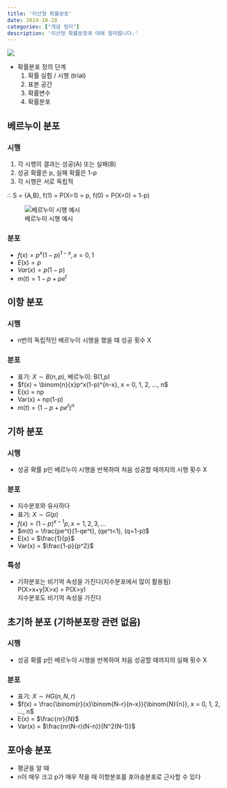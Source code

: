 ```yaml
---
title: '이산형 확률분포'
date: 2024-10-28
categories: ["개념 정리"]
description: '이산형 확률분포에 대해 알아봅니다.'
---
```


![](/img/stat-thumb.jpg){.post-thumbnail}

- 확률분포 정의 단계  
  1. 확률 실험 / 시행 (trial)
  2. 표본 공간
  3. 확률변수
  4. 확률분포

## 베르누이 분포

### 시행

1. 각 시행의 결과는 성공(A) 또는 실패(B)
2. 성공 확률은 p, 실패 확률은 1-p
3. 각 시행은 서로 독립적

∴ S = {A,B}, f(1) = P(X=1) = p, f(0) = P(X=0) = 1-p)

![베르누이 시행 예시](/img/bernui.jpg)

### 분포

- $f(x) = p^x(1-p)^{1-x}, x = 0, 1$
- $E(x) = p$
- $Var(x) = p(1-p)$
- $m(t) = 1 - p + pe^t$

## 이항 분포

### 시행

- n번의 독립적인 베르누이 시행을 했을 때 성공 횟수 X

### 분포

- 표기: $X \sim B(n,p)$, 베르누이: B(1,p)
- $f(x) = \binom{n}{x}p^x(1-p)^{n-x}, x = 0, 1, 2, ..., n$
- E(x) = np
- Var(x) = np(1-p)
- $m(t) = (1-p + pe^t)^n$

## 기하 분포

### 시행

- 성공 확률 p인 베르누이 시행을 반복하여 처음 성공할 때까지의 시행 횟수 X

### 분포

- 지수분포와 유사하다
- 표기: $X \sim G(p)$
- $f(x) = (1-p)^{x-1}p, x = 1, 2, 3, ...$
- $m(t) = \frac{pe^t}{1-qe^t}, (qe^t<1), (q=1-p)$
- E(x) = $\frac{1}{p}$
- Var(x) = $\frac{1-p}{p^2}$

### 특성

- 기하분포는 비기억 속성을 가진다(지수분포에서 많이 활용됨)  
  P(X>x+y|X>x) = P(X>y)  
  지수분포도 비기억 속성을 가진다

## 초기하 분포 (기하분포랑 관련 없음)

### 시행

- 성공 확률 p인 베르누이 시행을 반복하여 처음 성공할 때까지의 실패 횟수 X

### 분포

- 표기: $X \sim HG(n, N, r)$
- $f(x) = \frac{\binom{r}{x}\binom{N-r}{n-x}}{\binom{N}{n}}, x = 0, 1, 2, ..., n$
- E(x) = $\frac{nr}{N}$
- Var(x) = $\frac{nr(N-r)(N-n)}{N^2(N-1)}$

## 포아송 분포

- 평균을 알 때
- n이 매우 크고 p가 매우 작을 때 이항분포를 포아송분포로 근사할 수 있다

